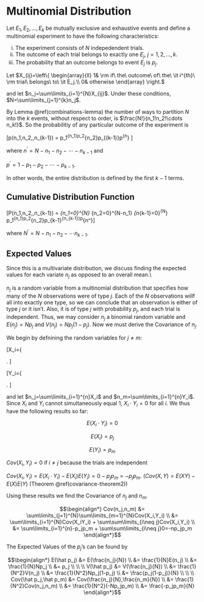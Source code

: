 # Multinomial Distribution

Let $E_1,E_2,\ldots,E_k$ be mutually exclusive and exhaustive events and define a multinomial experiment to have the following characteristics:

i. The experiment consists of $N$ indepedendent trials.
ii. The outcome of each trial belongs to exactly one $E_j,\ j=1,2,\ldots,k$.
iii. The probability that an outcome belongs to event $E_j$ is $p_j$.

Let $X_{ij}=\left\{
	\begin{array}{ll}
		1& \rm if\ the\ outcome\ of\ the\ \it i^{th}\ \rm trial\ belongs\ to\ \it E_j.\\
		0& otherwise 
	\end{array} \right.$
	
and let $n_j=\sum\limits_{i=1}^{N}X_{ij}$.  Under these conditions, $N=\sum\limits_{j=1}^{k}n_j$.

By Lemma \@ref(combinations-lemma) the number of ways to partition $N$ into the $k$ events, without respect to order, is $\frac{N!}{n_1!n_2!\cdots n_k!}$.  So the probabilitiy of any particular outcome of the experiment is

\[p(n_1,n_2,\ldots,n_{k-1})
	= \frac{N!}{n_1!n_2!\cdots n_{k-1}!n^\prime!}
		p_1^{n_1}p_2^{n_2}\cdots p_{(k-1)}p^{\prime n^\prime}
\] 

where $n^\prime = N - n_1 - n_2 - \cdots - n_{k-1}$ and 

$p^\prime = 1 - p_1 - p_2 - \cdots - p_{k-1}$.  

In other words, the entire distribution is defined by the first $k-1$ terms.

## Cumulative Distribution Function

\[P(n_1,n_2,\ldots,n_{k-1}) 
	= \sum\limits_{n_1=0}^{N} \sum\limits_{n_2=0}^{N-n_1} \cdots \sum\limits_{n_{k-1}=0}^{N^\prime}
		\frac{N!}{n_1!n_2!\cdots n_{k-1}!n^\prime!} p_1^{n_1}p_2^{n_2}\cdots p_{k-1}^{n_{k-1}}p^{\prime n^\prime}\]

where $N^\prime=N-n_1-n_2-\cdots n_{k-1}$.

## Expected Values

Since this is a multivariate distribution, we discuss finding the expected values for each variate $n_j$ as opposed to an overall mean.\\

$n_j$ is a random variable from a multinomial distribution that specifies how many of the $N$ observations were of type $j$.  Each of the $N$ observations willf all into exactly one type, so we can conclude that an observation is either of type $j$ or it isn't.  Also, it is of type $j$ with probability $p_j$, and each trial is independent.  Thus, we may consider $n_j$ a binomial random variable and $E(n_j)=Np_j$ and $V(n_j)=Np_j(1-p_j)$.  Now we must derive the Covariance of $n_j$.

We begin by defnining the random variables for $j\neq m$:

\[X_i=\left\{
	\begin{array}{ll}
		1 & \rm if\ trial \it\ i\ \rm results\ in\ type\ \it j.\\
		0 & otherwise 
	\end{array} \right.
\]

\[Y_i=\left\{
	\begin{array}{ll}
		1 & \rm if\ trial \it\ i\ \rm results\ in\ type\ \it m.\\
		0 & otherwise 
	\end{array} \right.
\]

and let $n_j=\sum\limits_{i=1}^{n}X_i$ and $n_m=\sum\limits_{i=1}^{n}Y_i$.  Since $X_i$ and $Y_i$ cannot simultaneously equal 1, $X_i\cdot Y_i=0$ for all $i$.  We thus have the following results so far:

$$E(X_i\cdot Y_i) = 0$$

$$E(X_i) = p_j$$

$$E(Y_i) = p_m$$

$Cov(X_i,Y_i) = 0$ if $i\neq j$ because the trials are independent

$Cov(X_i,Y_i) = E(X_i\cdot Y_i) - E(X_i)E(Y_i) = 0 - p_j p_m = -p_j p_m$. ($Cov(X,Y) = E(XY) - E(X)E(Y)$ (Theorem \@ref(covariance-theorem2))

Using these results we find the Covariance of $n_j$ and $n_m$.

$$\begin{align*}
Cov(n_j,n_m) 
  &= \sum\limits_{j=1}^{N}\sum\limits_{m=1}^{N}Cov(X_i,Y_i) \\
  &= \sum\limits_{i=1}^{N}Cov(X_iY_i) + \sum\sum\limits_{i\neq j}Cov(X_i,Y_i) \\
  &= \sum\limits_{i=1}^{n}-p_jp_m + \sum\sum\limits_{i\neq j}0=-np_jp_m
\end{align*}$$

The Expected Values of the $p_j$'s can be found by

$$\begin{align*} 
E(\hat p_j)
	&= E(\frac{n_j}{N}) \\
	&= \frac{1}{N}E(n_j) \\
	&= \frac{1}{N}Np_j \\
	&= p_j \\
\\
\\
V(\hat p_j)
	&= V(\frac{n_j}{N}) \\
	&= \frac{1}{N^2}V(n_j) \\
	&= \frac{1}{N^2}Np_j(1-p_j) \\
	&= \frac{p_j(1-p_j)}{N} \\
\\
\\
Cov(\hat p_j,\hat p_m)
	&= Cov(\frac{n_j}{N},\frac{n_m}{N}) \\
	&= \frac{1}{N^2}Cov(n_j,n_m) \\
	&= \frac{1}{N^2}(-Np_jp_m) \\
	&= \frac{-p_jp_m}{N}
\end{align*}$$
